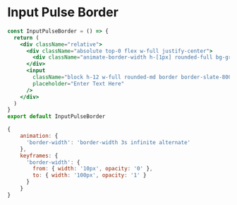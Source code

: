 # Input Pulse Border



<ComponentPlayground isCentered name="input-pulse-border" />

```jsx showLineNumbers
const InputPulseBorder = () => {
  return (
    <div className="relative">
      <div className="absolute top-0 flex w-full justify-center">
        <div className="animate-border-width h-[1px] rounded-full bg-gradient-to-r from-[rgba(17,17,17,0)] via-white to-[rgba(17,17,17,0)] transition-all duration-1000" />
      </div>
      <input
        className="block h-12 w-full rounded-md border border-slate-800 bg-black px-3 py-2 focus:outline-none focus:ring-1 focus:ring-slate-400 focus:ring-offset-1 focus:ring-offset-slate-50"
        placeholder="Enter Text Here"
      />
    </div>
  )
}
export default InputPulseBorder
```

````js showLineNumbers filename="tailwind.config.js"
{
    animation: {
      'border-width': 'border-width 3s infinite alternate'
    },
    keyframes: {
      'border-width': {
        from: { width: '10px', opacity: '0' },
        to: { width: '100px', opacity: '1' }
      }
    }
}
````
